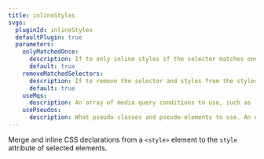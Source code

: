 ```yaml
---
title: inlineStyles
svgo:
  pluginId: inlineStyles
  defaultPlugin: true
  parameters:
    onlyMatchedOnce:
      description: If to only inline styles if the selector matches one element.
      default: true
    removeMatchedSelectors:
      description: If to remove the selector and styles from the stylesheet while inlining the styles. This does not remove selectors that did not match any elements.
      default: true
    useMqs:
      description: An array of media query conditions to use, such as `screen`. An empty string signifies all selectors outside of a media query.
    usePseudos:
      description: What pseudo-classes and pseudo-elements to use. An empty string signifies all non-pseudo-classes and non-pseudo-elements.
---
```


Merge and inline CSS declarations from a `<style>` element to the `style` attribute of selected elements.
